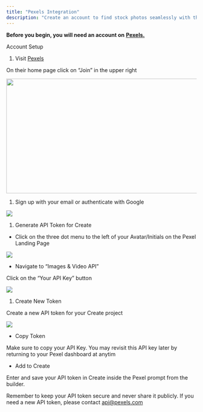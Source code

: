 ```yaml
---
title: "Pexels Integration"
description: "Create an account to find stock photos seamlessly with the Pexels API."
---
```


**Before you begin, you will need an account on** [**Pexels.**](https://www.pexels.com/)

Account Setup

1. Visit [Pexels](https://www.pexels.com/)

On their home page click on “Join” in the upper right

<img height="303" width="624" src="https://lh7-rt.googleusercontent.com/docsz/AD_4nXegFRdrCRgWAd6FltXOQHSM_p9amztFsQQuGzAEJbKOoGCyPfBk-GLybWWpz7ZeluqCJo9KAi7UjOkC9L_WtcLeC104f5IW8eG-J-WCRTr4UPjmC45vHeArqGDX_yQGhirJOZGj?key=NZ4d7cCGppQiJdZwRfiRd3BA" />

1. Sign up with your email or authenticate with Google

![](/image.png)

1. Generate API Token for Create

* Click on the three dot menu to the left of your Avatar/Initials on the Pexel Landing Page

![](/Screenshot2025-02-03at12.47.42PM.png)

* Navigate to “Images & Video API”

Click on the “Your API Key” button

![](/Screenshot2025-02-03at12.50.50PM.png)

1. Create New Token

Create a new API token for your Create project

![](/Screenshot2025-02-03at12.52.30PM.png)

* Copy Token

Make sure to copy your API Key. You may revisit this API key later by returning to your Pexel dashboard at anytim

* Add to Create

Enter and save your API token in Create inside the Pexel prompt from the builder.&#x20;

Remember to keep your API token secure and never share it publicly. If you need a new API token, please contact [api@pexels.com](mailto:api@pexels.com)